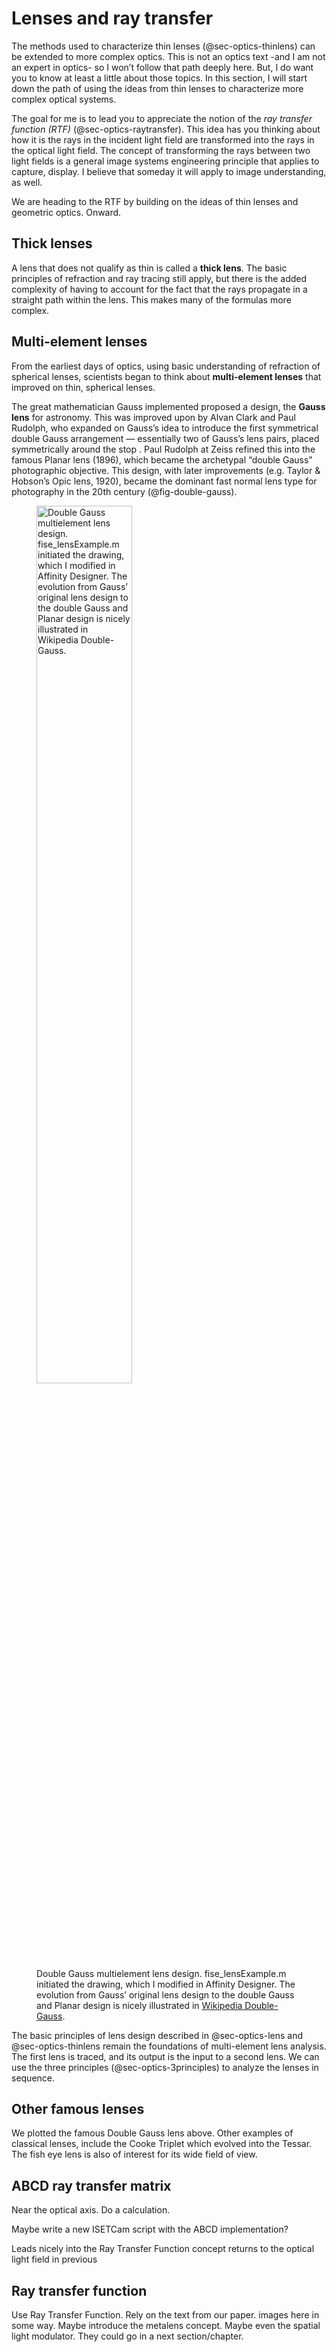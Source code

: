 # Lenses and ray transfer  {#sec-optics-morelenses}
The methods used to characterize thin lenses (@sec-optics-thinlens) can be extended to more complex optics. This is not an optics text -and I am not an expert in optics- so I won't follow that path deeply here. But, I do want you to know at least a little about those topics. In this section, I will start down the path of using the ideas from thin lenses to characterize more complex optical systems. 

The goal for me is to lead you to appreciate the notion of the *ray transfer function (RTF)* (@sec-optics-raytransfer). This idea has you thinking about how it is the rays in the incident light field are transformed into the rays in the optical light field. The concept of transforming the rays between two light fields is a general image systems engineering principle that applies to capture, display. I believe that someday it will apply to image understanding, as well. 

We are heading to the RTF by building on the ideas of thin lenses and geometric optics. Onward.

## Thick lenses 
A lens that does not qualify as thin is called a **thick lens**. The basic principles of refraction and ray tracing still apply, but there is the added complexity of having to account for the fact that the rays propagate in a straight path within the lens.  This makes many of the formulas more complex.

## Multi-element lenses {#sec-optics-multielement}
From the earliest days of optics, using basic understanding of refraction of spherical lenses, scientists began to think about **multi-element lenses** that improved on thin, spherical lenses. 

The great mathematician Gauss implemented proposed a design, the **Gauss lens** for astronomy.  This was improved upon by Alvan Clark and Paul Rudolph, who expanded on Gauss’s idea to introduce the first symmetrical double Gauss arrangement — essentially two of Gauss’s lens pairs, placed symmetrically around the stop .  Paul Rudolph at Zeiss refined this into the famous Planar lens (1896), which became the archetypal “double Gauss” photographic objective. This design, with later improvements (e.g. Taylor & Hobson’s Opic lens, 1920), became the dominant fast normal lens type for photography in the 20th century (@fig-double-gauss).

![Double Gauss multielement lens design. fise_lensExample.m initiated the drawing, which I modified in Affinity Designer. The evolution from Gauss' original lens design to the double Gauss and Planar design is nicely illustrated in [Wikipedia Double-Gauss](https://en.wikipedia.org/wiki/Double-Gauss_lens).](images/optics/09-morelens/double_gauss-wikipedia.png){#fig-double-gauss width="60%"}

The basic principles of lens design described in @sec-optics-lens and @sec-optics-thinlens remain the foundations of multi-element lens analysis. The first lens is traced, and its output is the input to a second lens. We can use the three principles (@sec-optics-3principles) to analyze the lenses in sequence.

<!--
Jensen and White has good text on this. I will look for text from other sources, such as Goodman. But there are some simplifications that should be mentioned, including the two focal lengths and two nodal points. Propagation.
-->

## Other famous lenses {#sec-optics-lenses}

We plotted the famous Double Gauss lens above. Other examples of classical lenses, include the Cooke Triplet which evolved into the Tessar.  The fish eye lens is also of interest for its wide field of view.

```{=html}
<!-- 
You're right, the Double Gauss is a classic! Here are some other famous lens designs often encountered in basic optics courses:

* **Cooke Triplet:** A three-element lens system known for its simplicity and good image quality. It's a foundational design that has been modified and adapted in many ways.
* **Tessar:** An evolution of the Cooke Triplet, adding a fourth element to improve performance and correct aberrations. 
* **Petzval Lens:** Historically significant, known for its large aperture but limited field of view. It's still used in some specialized applications. 
* **Biotar:** A fast lens design known for its distinctive rendering characteristics, often used in portrait photography.

These examples represent different approaches to lens design, balancing factors like image quality, size, cost, and complexity. 

Do any of these particularly interest you? I can try to provide more details about their specific features and historical significance.

-->
```

## ABCD ray transfer matrix {#sec-optics-abcd}

Near the optical axis.  Do a calculation.  

Maybe write a new ISETCam script with the ABCD implementation?

Leads nicely into the Ray Transfer Function concept returns to the optical light field in previous

## Ray transfer function {#sec-optics-raytransfer}
Use Ray Transfer Function.  Rely on the text from our paper. images here in some way. Maybe introduce the metalens concept. Maybe even the spatial light modulator. They could go in a next section/chapter.


